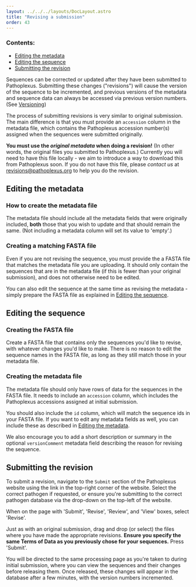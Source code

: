 ---
layout: ../../../layouts/DocLayout.astro
title: "Revising a submission"
order: 43
---

### Contents:

- [Editing the metadata](#editing-the-metadata)
- [Editing the sequence](#editing-the-sequence)
- [Submitting the revision](#submitting-the-revision)

Sequences can be corrected or updated after they have been submitted to Pathoplexus.
Submitting these changes ("revisions") will cause the version of the sequence to be incremented, and previous versions of the metadata and sequence data can always be accessed via previous version numbers.
(See [Versioning](/docs/concepts/versioning))

The process of submitting revisions is very similar to original submission.
The main difference is that you must provide an `accession` column in the metadata file, which contains the Pathoplexus accession number(s) assigned when the sequences were submitted originally.

**You must use the _original metadata_ when doing a revision!** (In other words, the original files you submitted to Pathoplexus.) Currently you will need to have this file locally - we aim to introduce a way to download this from Pathoplexus soon. If you do not have this file, please _contact us_ at [revisions@pathoplexus.org](mailto:revisions@pathoplexus.org) to help you do the revision.


## Editing the metadata

### How to create the metadata file

The metadata file should include all the metadata fields that were originally included, **both** those that you wish to update and that should remain the same. (Not including a metadata column will set its value to 'empty'.)

### Creating a matching FASTA file

Even if you are not revising the sequence, you must provide the a FASTA file that matches the metadata file you are uploading.
It should only contain the sequences that are in the metadata file (if this is fewer than your original submission), and does not otherwise need to be edited.

You can also edit the sequence at the same time as revising the metadata - simply prepare the FASTA file as explained in [Editing the sequence](#editing-the-sequence).

## Editing the sequence

### Creating the FASTA file

Create a FASTA file that contains only the sequences you'd like to revise, with whatever changes you'd like to make.
There is no reason to edit the sequence names in the FASTA file, as long as they still match those in your metadata file.

### Creating the metadata file

The metadata file should only have rows of data for the sequences in the FASTA file.
It needs to include an `accession` column, which includes the Pathoplexus accessions assigned at initial submission.

You should also include the `id` column, which will match the sequence ids in your FASTA file.
If you want to edit any metadata fields as well, you can include these as described in [Editing the metadata](#editing-the-metadata).

We also encourage you to add a short description or summary in the optional `versionComment` metadata field describing the reason for revising the sequence.

## Submitting the revision

To submit a revision, navigate to the `Submit` section of the Pathoplexus website using the link in the top-right corner of the website.
Select the correct pathogen if requested, or ensure you're submitting to the correct pathogen database via the drop-down on the top-left of the website.

When on the page with 'Submit', 'Revise', 'Review', and 'View' boxes, select 'Revise'.

Just as with an original submission, drag and drop (or select) the files where you have made the appropriate revisions.
**Ensure you specify the same Terms of Data as you previously chose for your sequences.**
Press 'Submit'.

You will be directed to the same processing page as you're taken to during initial submission, where you can view the sequences and their changes before releasing them.
Once released, these changes will appear in the database after a few minutes, with the version numbers incremented.
